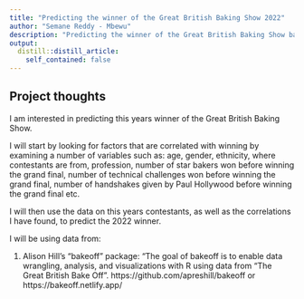 ```yaml
---
title: "Predicting the winner of the Great British Baking Show 2022"
author: "Semane Reddy - Mbewu"
description: "Predicting the winner of the Great British Baking Show based on patterns in contenstant data"
output:
  distill::distill_article:
    self_contained: false
---
```



## Project thoughts

I am interested in predicting this years winner of the Great British Baking Show. 

I will start by looking for factors that are correlated with winning by examining a number of variables such as: age, gender, ethnicity, where contestants are from, profession, number of star bakers won before winning the grand final, number of technical challenges won before winning the grand final, number of handshakes given by Paul Hollywood before winning the grand final etc. 

I will then use the data on this years contestants, as well as the correlations I have found, to predict the 2022 winner. 

I will be using data from:

1. Alison Hill's "bakeoff" package: "The goal of bakeoff is to enable data wrangling, analysis, and visualizations with R using data from “The Great British Bake Off”. https://github.com/apreshill/bakeoff or https://bakeoff.netlify.app/






